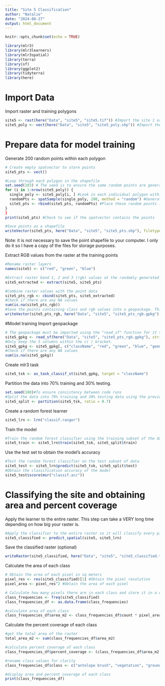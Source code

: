 ```yaml
---
title: "Site 5 Classification"
author: "Natalie"
date: "2024-08-27"
output: html_document
---
```


```r
knitr::opts_chunk$set(echo = TRUE)
```

```r
library(mlr3)
library(mlr3learners)
library(mlr3spatial)
library(terra)
library(sf)
library(ggplot2)
library(tidyterra)
library(here)
```
# Import Data
Import raster and training polygons
```r
site5 <- rast(here("Data", "site5", "site5.tif")) #Import the site 1 orthomosaic
site5_poly <- vect(here("Data", "site5", "site5_poly.shp")) #Import the site 1 training polygons
```

# Prepare data for model training
Generate 200 random points within each polygon
```r
# Create empty spatvector to store points
site5_pts <- vect()
```

```r
#Loop through each polygon in the shapefile
set.seed(103) # The seed is to ensure the same random points are generated each time. The "randomness" refers to the locations where the points are located.
for (i in 1:nrow(site5_poly)) {
  single_poly <- site5_poly[i, ] #Look in each individual polygon within the training polygons provided
  randomPts <- spatSample(single_poly, 200, method = "random") #Generate 200 randomly placed points within each polygon
  site5_pts <- rbind(site5_pts, randomPts) #Place these random points into the previously created empty spatvector
}
}
print(site5_pts) #Check to see if the spatvector contains the points 
```

```r
#Save points as a shapefile
writeVector(site5_pts, here("Data", "site5", "site5_pts.shp"), filetype = "ESRI Shapefile", overwrite=T) #can omit
```
Note: it is not necessary to save the point shapefile to your computer. I only do it so I have a copy of the files for storage purposes. 

Extract RGB values from the raster at the training points
```r
#Rename raster layers
names(site5) <- c("red", "green", "blue")
```

```r
#Extract raster band 1, 2 and 3 (rgb) values at the randomly generated points
site5_extracted <- extract(site5, site5_pts)
```

```r
#Combine raster values with the point data
site5_pts_rgb <- cbind(site5_pts, site5_extracted)
#Check if there are any NA values
sum(is.na(site5_pts_rgb))
#Save the points containing class and rgb values into a geopackage. This can be omitted. 
writeVector(site5_pts_rgb, here("Data", "site5", "site5_pts_rgb.gpkg"), filetype = "GPKG", overwrite = T) #can omit
```

#Model training
Import geopackage
```r
# The geopackage must be imported using the "read_sf" function for it to work with the classifier
site5_gpkg <- read_sf(here("Data", "site5", "site5_pts_rgb.gpkg"), stringsAsFactors = T)
#Only keep the 5 columns within the c( ) bracket. 
site5_gpkg <- site5_gpkg[, c("className", "red", "green", "blue", "geom")]
#Check if there are any NA values
sum(is.na(site5_gpkg))
```

Create mlr3 task
```r
site5_tsk <- as_task_classif_st(site5_gpkg, target = "className")
```

Partition the data into 70% training and 30% testing.
```r
set.seed(100)#To ensure consistency between code runs
#Split the data into 70% training and 30% testing data using the previously created task
site5_split <- partition(site5_tsk, ratio = 0.7)
```

Create a random forest learner 
```r
site5_lrn <- lrn("classif.ranger")
```

Train the model
```r
#Train the random forest classifier using the training subset of the data
site5_train <- site5_lrn$train(site5_tsk, site5_split$train)
```

Use the test set to obtain the model's accuracy
```r
#Test the random forest classifier on the test subset of data
site5_test <- site5_lrn$predict(site5_tsk, site5_split$test)
#Obtain the classification accuracy of the model
site5_test$score(msr("classif.acc"))
```

# Classifying the site and obtaining area and percent coverage 

Apply the learner to the entire raster. This step can take a VERY long time depending on how big your raster is. 
```r
#Apply the classifier to the entire raster so it will classify every pixel based on its rgb values 
site5_classified <- predict_spatial(site5, site5_lrn)
```
Save the classified raster (optional)
```r
writeRaster(site5_classified, here("Data", "site5", "site5_classified.tif"))
```

Calculate the area of each class
```r
# Obtain the area of each pixel in sq meters
pixel_res <- res(site5_classified)[1] #Obtain the pixel resolution
pixel_area <- pixel_res^2 #Obtain the area of each pixel
```

```r
# Calculate how many pixels there are in each class and store it in a dataframe
class_frequencies <- freq(site5_classified) 
class_frequencies_df <- as.data.frame(class_frequencies)
```

```r
#calculate area of each class
class_frequencies_df$area_m2 <- class_frequencies_df$count * pixel_area
```

Calculate the percent coverage of each class
```r
#get the total area of the raster
total_area_m2 <- sum(class_frequencies_df$area_m2)
```

```r
#calculate percent coverage of each class
class_frequencies_df$percent_coverage <- (class_frequencies_df$area_m2 / total_area_m2) * 100
```

```r
#rename class values for clarity
class_frequencies_df$class <- c("antelope brush", "vegetation", "ground")
```

```r
#display area and percent coverage of each class
print(class_frequencies_df)
```

